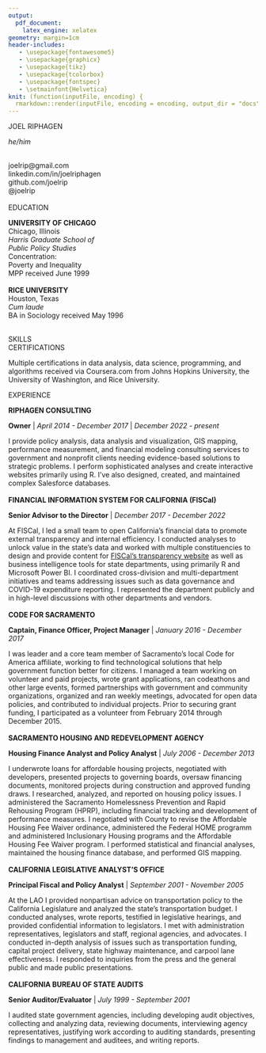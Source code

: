 ```yaml
---
output:
  pdf_document:
    latex_engine: xelatex
geometry: margin=1cm
header-includes:
   - \usepackage{fontawesome5}
   - \usepackage{graphicx}
   - \usepackage{tikz}
   - \usepackage{tcolorbox}
   - \usepackage{fontspec}
   - \setmainfont{Helvetica}
knit: (function(inputFile, encoding) {
  rmarkdown::render(inputFile, encoding = encoding, output_dir = "docs") })
---
```


```{=latex}
\pagenumbering{gobble}
\newtcbox{\xmybox}[1][white]{on line,
  arc=7pt,colback=#1!10!white,colframe=#1!50!black,
  before upper={\rule[-3pt]{0pt}{10pt}},boxrule=1pt,
  boxsep=0pt,left=2pt,right=2pt,top=2pt,bottom=2pt}
\begin{minipage}[t]{0.3\textwidth}
\noindent\colorbox{lightgray}
{\begin{minipage}[t][\textheight][t]{\linewidth}
\hspace{0.04\linewidth}
{\begin{minipage}[t][\textheight][t]{.9\linewidth}
\vspace{5pt}
\begin{center}
\begin{tikzpicture}
 \clip (0,0) circle (2.5cm) node {\includegraphics[width=5cm]{images/headshot_crop2.jpg}};
\end{tikzpicture}
```

\LARGE JOEL RIPHAGEN \par
\normalsize
*he/him*

```{=latex}
\end{center}
```
\
\faIcon{envelope}  joelrip@gmail.com  \
\faIcon{linkedin}  linkedin.com/in/joelriphagen \
\faIcon{github}  github.com/joelrip \
\faIcon{twitter}  @joelrip \
\
\Large EDUCATION \par
\hrulefill
\normalsize
**UNIVERSITY OF CHICAGO** \
Chicago, Illinois \
*Harris Graduate School of* \
*Public Policy Studies* \
Concentration: \
\hspace*{2mm}
Poverty and Inequality \
MPP received June 1999
\
\
**RICE UNIVERSITY** \
Houston, Texas \
*Cum laude* \
BA in Sociology received May 1996

\
\Large SKILLS \par
\hrulefill
\normalsize

\begin{flushleft}
\xmybox{social policy}
\xmybox{open data}
\xmybox{affordable housing}
\xmybox{financial transparency}
\xmybox{R programming}
\xmybox{data analysis}
\xmybox{Power BI}
\xmybox{data visualization}
\end{flushleft}

\
\Large CERTIFICATIONS \par
\hrulefill
\normalsize
Multiple certifications in data analysis, data science, programming, and algorithms received via Coursera.com from Johns Hopkins University, the University of Washington, and Rice University.


```{=latex}
\end{minipage}}
\end{minipage}}
\end{minipage}
\hspace{0.025\linewidth}
\begin{minipage}[t]{0.675\textwidth}
```

\vspace{5pt}
\Large EXPERIENCE \par
\hrulefill
\normalsize
**RIPHAGEN CONSULTING**

<span class="resume-emphasis">**Owner** | *April 2014 - December 2017* | *December 2022 - present*</span><br>

I provide policy analysis, data analysis and visualization, GIS mapping, performance measurement, and financial modeling consulting services to government and nonprofit clients needing evidence-based solutions to strategic problems. I perform sophisticated analyses and create interactive websites primarily using R. I've also designed, created, and maintained complex Salesforce databases.
\
\
**FINANCIAL INFORMATION SYSTEM FOR CALIFORNIA (FISCal)**

<span class="resume-emphasis">**Senior Advisor to the Director** | *December 2017 - December 2022*</span><br>

At FISCal, I led a small team to open California's financial data to promote external transparency and internal efficiency. I conducted analyses to unlock value in the state's data and worked with multiple constituencies to design and provide content for <span class="resume-link">[FISCal's transparency website](https://open.fiscal.ca.gov/)</span> as well as business intelligence tools for state departments, using primarily R and Microsoft Power BI. I coordinated cross-division and multi-department initiatives and teams addressing issues such as data governance and COVID-19 expenditure reporting. I represented the department publicly and in high-level discussions with other departments and vendors.
\
\
**CODE FOR SACRAMENTO**

<span class="resume-emphasis">**Captain, Finance Officer, Project Manager** | *January 2016 - December 2017*</span><br>

I was leader and a core team member of Sacramento's local Code for America affiliate, working to find technological solutions that help government function better for citizens. I managed a team working on volunteer and paid projects, wrote grant applications, ran codeathons and other large events, formed partnerships with government and community organizations, organized and ran weekly meetings, advocated for open data policies, and contributed to individual projects. Prior to securing grant funding, I participated as a volunteer from February 2014 through December 2015.
\
\
**SACRAMENTO HOUSING AND REDEVELOPMENT AGENCY**

<span class="resume-emphasis">**Housing Finance Analyst and Policy Analyst** | *July 2006 - December 2013*</span><br>

I underwrote loans for affordable housing projects, negotiated with developers, presented projects to governing boards, oversaw financing documents, monitored projects during construction and approved funding draws. I researched, analyzed, and reported on housing policy issues.  I administered the Sacramento Homelessness Prevention and Rapid Rehousing Program (HPRP), including financial tracking and development of performance measures.  I negotiated with County to revise the Affordable Housing Fee Waiver ordinance, administered the Federal HOME programm and administered Inclusionary Housing programs and the Affordable Housing Fee Waiver program. I performed statistical and financial analyses, maintained the housing finance database, and performed GIS mapping.
\
\
**CALIFORNIA LEGISLATIVE ANALYST’S OFFICE**

<span class="resume-emphasis">**Principal Fiscal and Policy Analyst** | *September 2001 - November 2005*</span><br>

At the LAO I provided nonpartisan advice on transportation policy to the California Legislature and analyzed the state’s transportation budget. I conducted analyses, wrote reports, testified in legislative hearings, and provided confidential information to legislators. I met with administration representatives, legislators and staff, regional agencies, and advocates. I conducted in-depth analysis of issues such as transportation funding, capital project delivery, state highway maintenance, and carpool lane effectiveness. I responded to inquiries from the press and the general public and made public presentations.
\
\
**CALIFORNIA BUREAU OF STATE AUDITS**

<span class="resume-emphasis">**Senior Auditor/Evaluator** | *July 1999 - September 2001*</span><br>

I audited state government agencies, including developing audit objectives, collecting and analyzing data, reviewing documents, interviewing agency representatives, justifying work according to auditing standards, presenting findings to management and auditees, and writing reports.

```{=latex}
\end{minipage}
```

